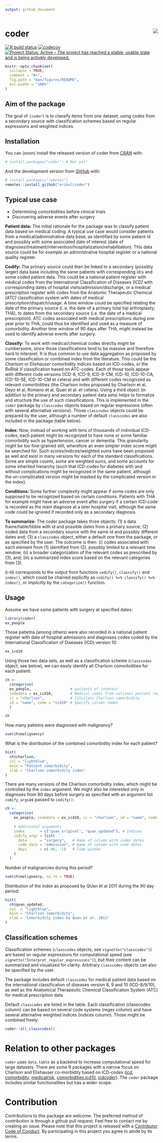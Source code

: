 ```yaml
---
output: github_document
---
```


# coder <img src="man/figures/logo.png" align="right"/>

[![R build status](https://github.com/eribul/coder/workflows/R-CMD-check/badge.svg)](https://github.com/eribul/coder/actions) [![codecov](https://codecov.io/gh/eribul/coder/branch/master/graph/badge.svg)](https://codecov.io/gh/eribul/coder) [![Project Status: Active – The project has reached a stable, usable state and is being actively developed.](https://www.repostatus.org/badges/latest/active.svg)](https://www.repostatus.org/#active)

<!-- README.md is generated from README.Rmd. Please edit that file -->

```r
knitr::opts_chunk$set(
  collapse = TRUE,
  comment = "#>",
  fig.path = "man/figures/README",
  out.width = "100%"
)
```

## Aim of the package

The goal of `{coder}` is to classify items from one dataset, using codes from a secondary source with classification schemes based on regular expressions and weighted indices.

## Installation

You can (soon) install the released version of coder from [CRAN](https://CRAN.R-project.org) with:

``` r
# install.packages("coder") # Not yet!
```

And the development version from [GitHub](https://github.com/) with:

``` r
# install.packages("remotes")
remotes::install_github("eribul/coder")
```

## Typical use case

-   Determining comorbidities before clinical trials
-   Discovering adverse events after surgery

**Patient data:** The initial rationale for the package was to classify patient data based on medical coding. A typical use case would consider patients from a medical/administrative data base, as identified by some patient id and possibly with some associated date of interest (date of diagnoses/treatment/intervention/hospitalization/rehabilitation). This data source could be for example an administrative hospital register or a national quality register.

**Codify:** The primary source could then be linked to a secondary (possibly larger) data base including the same patients with corresponding id:s and some coded patient data. This could be a national patient register with medical codes from the International Classification of Diseases *(ICD)* with corresponding dates of hospital visits/admission/discharge, or a medical prescription register with codes from the Anatomic Therapeutic Chemical *(ATC)* classification system with dates of medical prescription/dispatch/usage. A time window could be specified relating the date of the primary source (i. e. the date of a primary total hip arthroplasty; THA), to dates from the secondary source (i.e. the date of a medical prescription). ATC codes associated with medical prescriptions during one year prior to THA, could thus be identified and used as a measure of comorbidity. Another time window of 90 days after THA, might instead be used to identify adverse events after surgery.

**Classify:** To work with medical/chemical codes directly might be cumbersome, since those classifications tend to be massive and therefore hard to interpret. It is thus common to use data aggregation as proposed by some classification or combined index from the literature. This could be the *Charlson* or *Elixhauser* comorbidity indices based on ICD-codes, or the *RxRisk V* classification based on ATC-codes. Each of those tools appear with different code versions (ICD-8, ICD-9, ICD-9-CM, ICD-10, ICD-10-CA, ICD-10-SE, ICD-10-CM et cetera) and with different codes recognized as relevant comorbidities (the Charlson index proposed by Charlson et al, Deyo et al, Romano et al. Quan et al. et cetera). Using a third object (in addition to the primary and secondary patient data sets) helps to formalize and structure the use of such classifications. This is implemented in the `coder` package by `classcodes` objects based on regular expressions (often with several alternative versions). Those `classcodes` objects could be prepared by the user, although a number of default `classcodes` are also included in the package (table below).

**Index:** Now, instead of working with tens of thousands of individual ICD-codes, each patient might be recognized to have none or some familiar comorbidity such as hypertension, cancer or dementia. This granularity might be too fine-grained still, wherefore an even simpler index score might be searched for. Such scores/indices/weighted sums have been proposed as well and exist in many versions for each of the standard classifications. Some are simple counts, some are weighted sums, and some accounts for some inherited hierarchy (such that ICD-codes for diabetes with and without complications might be recognized in the same patient, although the un-complicated version might be masked by the complicated version in the index).

**Conditions:** Some further complexity might appear if some codes are only supposed to be recognized based on certain conditions. Patients with THA for example might have an adverse event after surgery if a certain ICD-code is recorded as the main diagnose at a later hospital visit, although the same code could be ignored if recorded only as a secondary diagnosis.

**To summarize:** The coder package takes three objects: (1) a data frame/table/tibble with id and possible dates from a primary source; (2) coded data from a secondary source with the same id and possibly different dates and; (3) a `classcodes` object, either a default one from the package, or as specified by the user. The outcome is then: (i) codes associated with each element from (1) identified from (2), possibly limited to a relevant time window; (ii) a broader categorization of the relevant codes as prescribed by (3), and; (iii) a summarized index score based on the relevant categories from (3).

(i-iii) corresponds to the output from functions `codify()`, `classify()` and `index()`, which could be chained explicitly as `codify() %>% classify() %>% index()`, or implicitly by the `categorize()` function.

## Usage

Assume we have some patients with surgery at specified dates:

```r
library(coder)
ex_people
```

Those patietns (among others) were also recorded in a national patient register with date of hospital admissions and diagnoses codes coded by the International Classification of Diseases (ICD) version 10:

```r
ex_icd10
```

Using those two data sets, as well as a classification scheme (`classcodes` object; see below), we can easily identify all Charlson comorbidities for each patient:

```r
ch <- 
  categorize(
  ex_people,                  # patients of interest 
  codedata = ex_icd10,        # Medical codes from national patient register
  cc = "charlson",            # Calculate Charlson comorbidity
  id = "name", code = "icd10" # Specify column names
  )

ch
```

How many patietns were diagnosed with malignancy?

```r
sum(ch$malignancy)
```

What is the distribution of the combined comorbidity index for each patient?

```r
hist(
  ch$charlson, 
  col = "lightblue",
  main = "Patient comorbidity",
  xlab = "Charlson comorbidity index"
)
```

There are many versions of the Charlson comorbidity index, which might be controlled by the `index` argument. We might also be interested only in diagnoses from 90 days before surgery as specified with an argument list `codify_args`as passed to `codify()`:

```r
ch <- 
  categorize(
    ex_people, codedata = ex_icd10, cc = "charlson", id = "name", code = "icd10",
    
    # Additional arguments
    index       = c("quan_original", "quan_updated"), # Indices
    codify_args = list(
      date      = "surgery",   # Name of column with index dates
      code_date = "admission", # Name of column with code dates
      days      = c(-90, -1)   # Time window
    )
  )
```

Number of malignancies during this period?

```r
sum(ch$malignancy, na.rm = TRUE)
```

Distribution of the index as proposed by QUan et al 2011 during the 90 day period:

```r
hist(
  ch$quan_updated, 
  col  = "lightblue",
  main = "Charlson comorbidity",
  xlab = "Comorbidity index by Quan et al. 2011"
)
```

## Classification schemes

Classification schemes (`classcodes` objects, see `vignette("classcodes")`) are based on regular expressions for computational speed (see `vignette("Interpret_regular_expressions")`), but their content can be summarized and visualized for clarity. Arbitrary `classcodes` objects can also be specified by the user.

The package includes default `classcodes` for medical patient data based on the international classification of diseases version 8, 9 and 10 (ICD-8/9/10), as well as the Anatomical Therapeutic Chemical Classification System (ATC) for medical prescription data.

Default `classcades` are listed in the table. Each classification (classcodes column) can be based on several code systems (regex column) and have several alternative weighted indices (indices column). Those might be combined freely.

```r
coder::all_classcodes()
```

# Relation to other packages

`coder` uses `data.table` as a backend to increase computational speed for large datasets. There are some R packages with a narrow focus on Charlson and Elixhauser co-morbidity based on ICD-codes ([icd](https://CRAN.R-project.org/package=icd), [comorbidity](https://CRAN.R-project.org/package=comorbidity), [medicalrisk](https://CRAN.R-project.org/package=medicalrisk), [comorbidities.icd10](https://github.com/gforge/comorbidities.icd10), [icdcoder](https://github.com/wtcooper/icdcoder)). The `coder` package includes similar functionalities but has a wider scope.

# Contribution

Contributions to this package are welcome. The preferred method of contribution is through a github pull request. Feel free to contact me by creating an issue. Please note that this project is released with a [Contributor Code of Conduct](CODE_OF_CONDUCT.md). By participating in this project you agree to abide by its terms.
